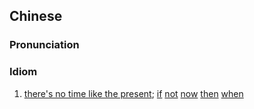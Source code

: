 {{also|更待何时}}
==Chinese==
{{zh-forms|s=更待何时|type=112}}

===Pronunciation===
{{zh-pron
|m=gèng dài héshí
|cat=id
}}

===Idiom===
{{zh-idiom}}

# [[there's no time like the present]]; [[if]] [[not]] [[now]] [[then]] [[when]]